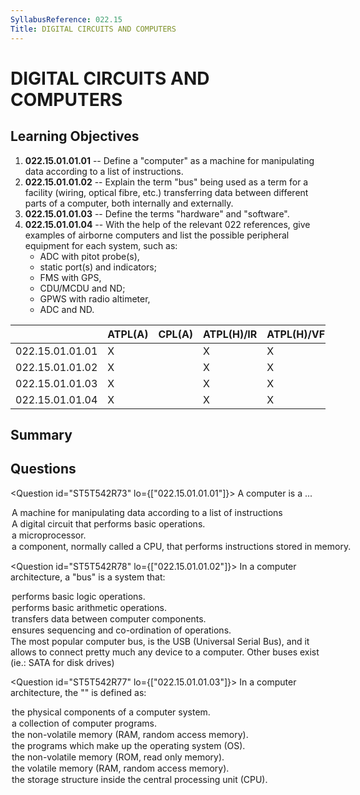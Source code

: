 ```yaml
---
SyllabusReference: 022.15
Title: DIGITAL CIRCUITS AND COMPUTERS
---
```


# DIGITAL CIRCUITS AND COMPUTERS

## Learning Objectives

1.  **022.15.01.01.01** -- Define a "computer" as a machine for manipulating data
    according to a list of instructions.
2.  **022.15.01.01.02** -- Explain the term "bus" being used as a term for a
    facility (wiring, optical fibre, etc.) transferring data between different
    parts of a computer, both internally and externally.
3.  **022.15.01.01.03** -- Define the terms "hardware" and "software".
4.  **022.15.01.01.04** -- With the help of the relevant 022 references, give
    examples of airborne computers and list the possible peripheral equipment for
    each system, such as:
    *   ADC with pitot probe(s),
    *   static port(s) and indicators;
    *   FMS with GPS,
    *   CDU/MCDU and ND;
    *   GPWS with radio altimeter,
    *   ADC and ND.

|                 | ATPL(A) | CPL(A) | ATPL(H)/IR | ATPL(H)/VFR | CPL(H) | IR | CBIR(A) |
| --------------- | ------- | ------ | ---------- | ----------- | ------ | -- | ------- |
| 022.15.01.01.01 | X       |        | X          | X           |        | X  | X       |
| 022.15.01.01.02 | X       |        | X          | X           |        | X  | X       |
| 022.15.01.01.03 | X       |        | X          | X           |        | X  | X       |
| 022.15.01.01.04 | X       |        | X          | X           |        | X  | X       |

## Summary

## Questions

<Question id="ST5T542R73" lo={["022.15.01.01.01"]}>
  <Text variant="oneCorrect">A computer is a ...</Text>

  <Option correct why="This is the word by word definition that EASA expects you to memorize.">
    A machine for manipulating data according to a list of instructions
  </Option>

  <Option why="Definition of an arithmetic and logic unit (ALU).">
    A digital circuit that performs basic operations.
  </Option>

  <Option why="Not necessarily true: computers predate microprocessors by a few decades.">
    a microprocessor.
  </Option>

  <Option why="Not a very accurate definition since a computer typically includes memory to store instructions and data.">
    a component, normally called a CPU, that performs instructions stored in
    memory.
  </Option>
</Question>

<Question id="ST5T542R78" lo={["022.15.01.01.02"]}>
  <Text variant="oneCorrect">
    In a computer architecture, a "bus" is a system that:
  </Text>

  <Option>performs basic logic operations.</Option>
  <Option>performs basic arithmetic operations.</Option>
  <Option correct>transfers data between computer components.</Option>
  <Option>ensures sequencing and co-ordination of operations.</Option>

  <Explanation>
    The most popular computer bus, is the USB (Universal Serial Bus), and it
    allows to connect pretty much any device to a computer. Other buses exist
    (ie.: SATA for disk drives)
  </Explanation>
</Question>

<Question id="ST5T542R77" lo={["022.15.01.01.03"]}>
  <Text variant="oneCorrect">
    In a computer architecture, the "<Subject />" is defined as:
  </Text>

  <Option subject={[["hardware"]]}>
    the physical components of a computer system.
  </Option>

  <Option subject={[["software"]]}>a collection of computer programs.</Option>
  <Option>the non-volatile memory (RAM, random access memory).</Option>
  <Option>the programs which make up the operating system (OS).</Option>
  <Option>the non-volatile memory (ROM, read only memory).</Option>
  <Option>the volatile memory (RAM, random access memory).</Option>

  <Option>
    the storage structure inside the central processing unit (CPU).
  </Option>
</Question>

